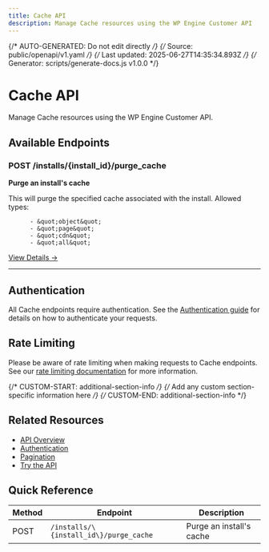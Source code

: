 ```yaml
---
title: Cache API
description: Manage Cache resources using the WP Engine Customer API
---
```


{/* AUTO-GENERATED: Do not edit directly */}
{/* Source: public/openapi/v1.yaml */}
{/* Last updated: 2025-06-27T14:35:34.893Z */}
{/* Generator: scripts/generate-docs.js v1.0.0 */}

# Cache API

Manage Cache resources using the WP Engine Customer API.

## Available Endpoints

### POST /installs/\{install_id\}/purge_cache

**Purge an install&#x27;s cache**

This will purge the specified cache associated with the install.
Allowed types:

          - &quot;object&quot;
          - &quot;page&quot;
          - &quot;cdn&quot;
          - &quot;all&quot;


[View Details →](/api-reference/endpoints/cache/purge-cache/)

---


## Authentication

All Cache endpoints require authentication. See the [Authentication guide](/api-reference/authentication/) for details on how to authenticate your requests.

## Rate Limiting

Please be aware of rate limiting when making requests to Cache endpoints. See our [rate limiting documentation](/api-reference/overview/#rate-limiting) for more information.

{/* CUSTOM-START: additional-section-info */}
{/* Add any custom section-specific information here */}
{/* CUSTOM-END: additional-section-info */}

## Related Resources

- [API Overview](/api-reference/overview/)
- [Authentication](/api-reference/authentication/)
- [Pagination](/api-reference/pagination/)
- [Try the API](/try/playground/)

## Quick Reference

| Method | Endpoint | Description |
|--------|----------|-------------|
| POST | `/installs/\{install_id\}/purge_cache` | Purge an install&#x27;s cache |
